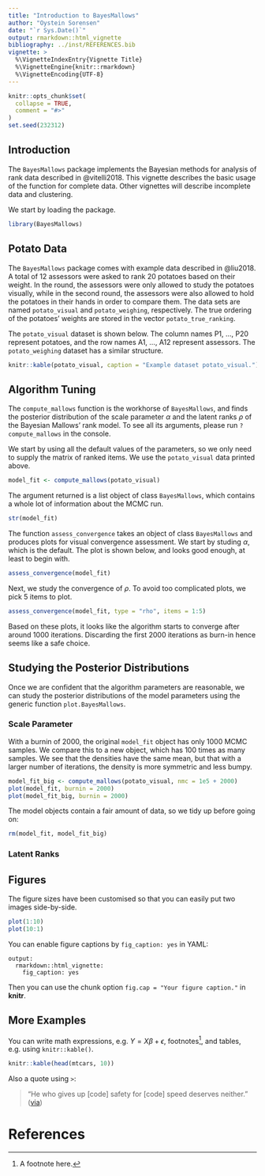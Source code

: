 ```yaml
---
title: "Introduction to BayesMallows"
author: "Oystein Sorensen"
date: "`r Sys.Date()`"
output: rmarkdown::html_vignette
bibliography: ../inst/REFERENCES.bib
vignette: >
  %\VignetteIndexEntry{Vignette Title}
  %\VignetteEngine{knitr::rmarkdown}
  %\VignetteEncoding{UTF-8}
---
```


```r
knitr::opts_chunk$set(
  collapse = TRUE,
  comment = "#>"
)
set.seed(232312)
```

## Introduction

The `BayesMallows` package implements the Bayesian methods for analysis of rank data described in @vitelli2018. This vignette describes the basic usage of the function for complete data. Other vignettes will describe incomplete data and clustering.

We start by loading the package.
```r
library(BayesMallows)
```


## Potato Data

The `BayesMallows` package comes with example data described in @liu2018. A total of 12 assessors were asked to rank 20 potatoes based on their weight. In the round, the assessors were only allowed to study the potatoes visually, while in the second round, the assessors were also allowed to hold the potatoes in their hands in order to compare them. The data sets are named `potato_visual` and `potato_weighing`, respectively. The true ordering of the potatoes' weights are stored in the vector `potato_true_ranking`.

The `potato_visual` dataset is shown below. The column names P1, ..., P20 represent potatoes, and the row names A1, ..., A12 represent assessors. The `potato_weighing` dataset has a similar structure.

```r
knitr::kable(potato_visual, caption = "Example dataset potato_visual.")
```


## Algorithm Tuning

The `compute_mallows` function is the workhorse of `BayesMallows`, and finds the posterior distribution of the scale parameter $\alpha$ and the latent ranks $\rho$ of the Bayesian Mallows' rank model. To see all its arguments, please run `?compute_mallows` in the console.

We start by using all the default values of the parameters, so we only need to supply the matrix of ranked items. We use the `potato_visual` data printed above.

```r
model_fit <- compute_mallows(potato_visual)
```

The argument returned is a list object of class `BayesMallows`, which contains a whole lot of information about the MCMC run.

```r
str(model_fit)
```

The function `assess_convergence` takes an object of class `BayesMallows` and produces plots for visual convergence assessment. We start by studing $\alpha$, which is the default. The plot is shown below, and looks good enough, at least to begin with.

```r
assess_convergence(model_fit)
```

Next, we study the convergence of $\rho$. To avoid too complicated plots, we pick 5 items to plot.

```r
assess_convergence(model_fit, type = "rho", items = 1:5)
```

Based on these plots, it looks like the algorithm starts to converge after around 1000 iterations. Discarding the first 2000 iterations as burn-in hence seems like a safe choice.

## Studying the Posterior Distributions

Once we are confident that the algorithm parameters are reasonable, we can study the posterior distributions of the model parameters using the generic function `plot.BayesMallows`.

### Scale Parameter

With a burnin of 2000, the original `model_fit` object has only 1000 MCMC samples. We compare this to a new object, which has 100 times as many samples. We see that the densities have the same mean, but that with a larger number of iterations, the density is more symmetric and less bumpy.

```r
model_fit_big <- compute_mallows(potato_visual, nmc = 1e5 + 2000)
plot(model_fit, burnin = 2000)
plot(model_fit_big, burnin = 2000)
```


The model objects contain a fair amount of data, so we tidy up before going on:
```r
rm(model_fit, model_fit_big)
```


### Latent Ranks




## Figures

The figure sizes have been customised so that you can easily put two images side-by-side. 

```r
plot(1:10)
plot(10:1)
```

You can enable figure captions by `fig_caption: yes` in YAML:

    output:
      rmarkdown::html_vignette:
        fig_caption: yes

Then you can use the chunk option `fig.cap = "Your figure caption."` in **knitr**.

## More Examples

You can write math expressions, e.g. $Y = X\beta + \epsilon$, footnotes^[A footnote here.], and tables, e.g. using `knitr::kable()`.

```r
knitr::kable(head(mtcars, 10))
```

Also a quote using `>`:

> "He who gives up [code] safety for [code] speed deserves neither."
([via](https://twitter.com/hadleywickham/status/504368538874703872))

# References
